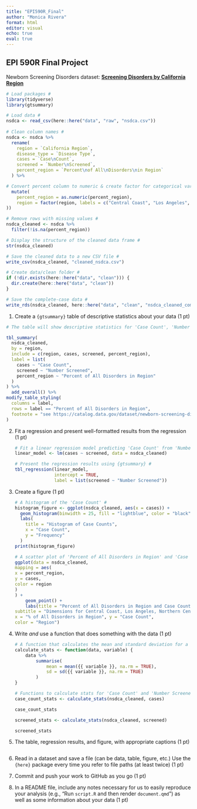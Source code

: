 ```yaml
---
title: "EPI590R_Final"
author: "Monica Rivera"
format: html
editor: visual
echo: true
eval: true
---
```


## EPI 590R Final Project

Newborn Screening Disorders dataset: [**Screening Disorders by California Region**](https://catalog.data.gov/dataset/newborn-screening-disorders-426e4/resource/54bb2656-0073-4380-bbc7-7ac7919aee38 "Screening Disorders by California Region")

```r
# Load packages #
library(tidyverse)
library(gtsummary)

# Load data #
nsdca <- read_csv(here::here("data", "raw", "nsdca.csv"))
                  
# Clean column names #
nsdca <- nsdca %>%
  rename(
    region = `California Region`,
    disease_type = `Disease Type`,
    cases = `Case\nCount`,
    screened = `Number\nScreened`,
    percent_region = `Percent\nof All\nDisorders\nin Region`
  ) %>%

# Convert percent column to numeric & create factor for categorical variable: region #
  mutate(
    percent_region = as.numeric(percent_region),
    region = factor(region, labels = c("Central Coast", "Los Angeles", "Northern Central Valley", "Northern, Mountain, and Desert Areas", "San Francisco Bay Area", "South Coast", "Southern Inland Empire")
))

# Remove rows with missing values #
nsdca_cleaned <- nsdca %>%
  filter(!is.na(percent_region))

# Display the structure of the cleaned data frame #
str(nsdca_cleaned)

# Save the cleaned data to a new CSV file #
write_csv(nsdca_cleaned, "cleaned_nsdca.csv")

# Create data/clean folder #
if (!dir.exists(here::here("data", "clean"))) {
  dir.create(here::here("data", "clean"))
}

# Save the complete-case data #
write_rds(nsdca_cleaned, here::here("data", "clean", "nsdca_cleaned_complete.rds"))
```

1.  Create a `{gtsummary}` table of descriptive statistics about your data (1 pt)

```r
# The table will show descriptive statistics for 'Case Count', 'Number Screened', and 'Percent of All Disorders in Region' including an overall column. #

tbl_summary(
  nsdca_cleaned,
  by = region,
  include = c(region, cases, screened, percent_region),
  label = list(
    cases ~ "Case Count",
    screened ~ "Number Screened",
    percent_region ~ "Percent of All Disorders in Region"
  )
) %>%
  add_overall() %>% 
modify_table_styling(
  columns = label,
  rows = label == "Percent of All Disorders in Region",
  footnote = "see https://catalog.data.gov/dataset/newborn-screening-disorders-426e4"
)
```

2.  Fit a regression and present well-formatted results from the regression (1 pt)

    ```r
    # Fit a linear regression model predicting 'Case Count' from 'Number Screened' #
    linear_model <- lm(cases ~ screened, data = nsdca_cleaned)

    # Present the regression results using {gtsummary} #
    tbl_regression(linear_model, 
                   intercept = TRUE, 
                   label = list(screened ~ "Number Screened"))

    ```

3.  Create a figure (1 pt)

    ```r
    # A histogram of the 'Case Count' #
    histogram_figure <- ggplot(nsdca_cleaned, aes(x = cases)) +
      geom_histogram(binwidth = 25, fill = "lightblue", color = "black") +
      labs(
        title = "Histogram of Case Counts",
        x = "Case Count",
        y = "Frequency"
      )
    print(histogram_figure)

    # A scatter plot of 'Percent of All Disorders in Region' and 'Case Count' #
    ggplot(data = nsdca_cleaned,
    mapping = aes(
    x = percent_region,
    y = cases,
    color = region
    )
    ) +
    	geom_point() +
    	labs(title = "Percent of All Disorders in Region and Case Count",
    subtitle = "Dimensions for Central Coast, Los Angeles, Northern Central Valley, Northern, Mountain, and Desert Areas, San Francisco Bay Area, South Coast, Southern Inland Empire" ,
    x = "% of All Disorders in Region", y = "Case Count",
    color = "Region")
    ```

4.  Write *and* use a function that does something with the data (1 pt)

    ```r
    # A function that calculates the mean and standard deviation for a given numeric variable #
    calculate_stats <- function(data, variable) {
    	data %>%
    		summarise(
    			mean = mean({{ variable }}, na.rm = TRUE),
    			sd = sd({{ variable }}, na.rm = TRUE)
    		)
    }

    # Functions to calculate stats for 'Case Count' and 'Number Screened' and store the results in a list #
    case_count_stats <- calculate_stats(nsdca_cleaned, cases)

    case_count_stats

    screened_stats <- calculate_stats(nsdca_cleaned, screened)

    screened_stats
    ```

5.  The table, regression results, and figure, with appropriate captions (1 pt)

    ```r

    ```

6.  Read in a dataset and save a file (can be data, table, figure, etc.) Use the `{here}` package every time you refer to file paths (at least twice) (1 pt)

7.  Commit and push your work to GitHub as you go (1 pt)

8.  In a README file, include any notes necessary for us to easily reproduce your analysis (e.g., “Run `script.R` and then render `document.qmd`”) as well as some information about your data (1 pt)
